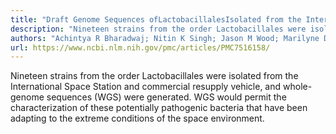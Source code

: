 ```yaml
---
title: "Draft Genome Sequences ofLactobacillalesIsolated from the International Space Station"
description: "Nineteen strains from the order Lactobacillales were isolated from the International Space Station and commercial resupply vehicle, and whole-genome sequences (WGS) were generated. WGS would permit th..."
authors: "Achintya R Bharadwaj; Nitin K Singh; Jason M Wood; Marilyne Debieu; Niamh B O’Hara; Fathi Karouia; Christopher E Mason; Kasthuri Venkateswaran; Julie C Dunning Hotopp"
url: https://www.ncbi.nlm.nih.gov/pmc/articles/PMC7516158/
---
```


Nineteen strains from the order Lactobacillales were isolated from the International Space Station and commercial resupply vehicle, and whole-genome sequences (WGS) were generated. WGS would permit the characterization of these potentially pathogenic bacteria that have been adapting to the extreme conditions of the space environment.
